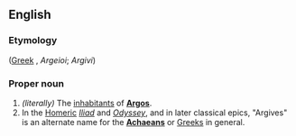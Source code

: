 ==English==

===Etymology===
([[Greek language|Greek]] ''{{polytonic|Ἀργεῖοι}}'', ''Argeioi''; {{L.}} ''Argivi'') 

===Proper noun===
{{en-proper noun}}

# ''(literally)'' The [[inhabitants]] of '''[[Argos]]'''. 
#In the [[Homer]]ic ''[[Iliad]]'' and ''[[Odyssey]]'', and in later classical epics, "Argives" is an alternate name for the '''[[Achaeans]]''' or [[Greeks]] in general.